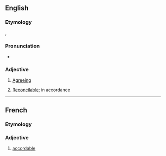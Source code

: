 ==English==

===Etymology===
{{der|en|fro|acordable}}, {{der|en|fr|accordable}}

===Pronunciation===
{{a|GA}} {{IPA|en|[əˈkʰɔrɾəbɫ̩]}}
* {{audio|en|LL-Q1860 (eng)-Vealhurl-accordable.wav|Audio (UK)}}

===Adjective===
{{en-adj}}

# {{lb|en|obsolete}} [[agreeing|Agreeing]]
#: {{rfquotek|en|Geoffrey Chaucer}}
# {{lb|en|obsolete}} [[reconcilable|Reconcilable]]; in accordance

----

==French==

===Etymology===
{{suffix|fr|accorder|able}}

===Adjective===
{{fr-adj}}

# [[#English|accordable]]